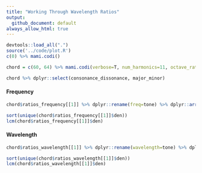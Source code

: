 ```yaml
---
title: "Working Through Wavelength Ratios"
output:
  github_document: default
always_allow_html: true
---
```


```r
devtools::load_all(".")
source('../code/plot.R')
c(0) %>% mami.codi()
```

```r
chord = c(60, 64) %>% mami.codi(verbose=T, num_harmonics=11, octave_ratio=2.1)
```

```r
chord %>% dplyr::select(consonance_dissonance, major_minor)
```

#### Frequency

```r
chord$ratios_frequency[[1]] %>% dplyr::rename(freq=tone) %>% dplyr::arrange(freq)
```

```r
sort(unique(chord$ratios_frequency[[1]]$den))
lcm(chord$ratios_frequency[[1]]$den)
```

#### Wavelength
 
```r
chord$ratios_wavelength[[1]] %>% dplyr::rename(wavelength=tone) %>% dplyr::arrange(wavelength)
```

```r
sort(unique(chord$ratios_wavelength[[1]]$den))
lcm(chord$ratios_wavelength[[1]]$den)
```
